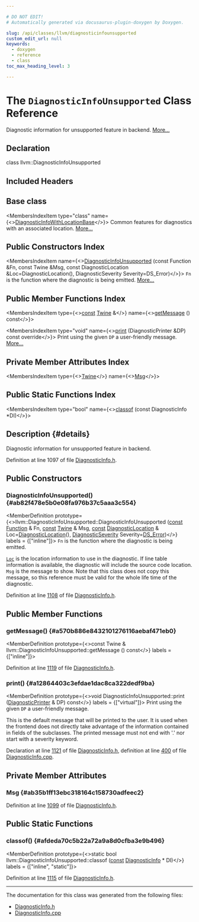 ```yaml
---

# DO NOT EDIT!
# Automatically generated via docusaurus-plugin-doxygen by Doxygen.

slug: /api/classes/llvm/diagnosticinfounsupported
custom_edit_url: null
keywords:
  - doxygen
  - reference
  - class
toc_max_heading_level: 3

---
```





# The `DiagnosticInfoUnsupported` Class Reference

<DoxygenPage pluginConfig={pluginConfig}>

Diagnostic information for unsupported feature in backend. <a href="#details">More...</a>

## Declaration

<CodeBlock>class llvm::DiagnosticInfoUnsupported</CodeBlock>

## Included Headers

<IncludesList>
<IncludesListItem
  filePath="llvm/IR/DiagnosticInfo.h"
  permalink="/docs/api/files/include/include/llvm/include/llvm/ir/diagnosticinfo-h"
  isLocal="true" />
</IncludesList>

## Base class

<MembersIndex>

<MembersIndexItem
  type="class"
  name={<><a href="/docs/api/classes/llvm/diagnosticinfowithlocationbase">DiagnosticInfoWithLocationBase</a></>}>
Common features for diagnostics with an associated location. <a href="/docs/api/classes/llvm/diagnosticinfowithlocationbase/#details">More...</a>
</MembersIndexItem>

</MembersIndex>

## Public Constructors Index

<MembersIndex>

<MembersIndexItem
  name={<><a href="#ab82f478e5b0e08fa976b37c5aaa3c554">DiagnosticInfoUnsupported</a> (const Function &amp;Fn, const Twine &amp;Msg, const DiagnosticLocation &amp;Loc=DiagnosticLocation(), DiagnosticSeverity Severity=DS&#95;Error)</>}>
<code>Fn</code> is the function where the diagnostic is being emitted. <a href="#ab82f478e5b0e08fa976b37c5aaa3c554">More...</a>
</MembersIndexItem>

</MembersIndex>

## Public Member Functions Index

<MembersIndex>

<MembersIndexItem
  type={<><a href="/docs/api/files/lib/lib/target/lib/target/aarch64/aarch64promoteconstant-cpp/#a90f8350fecae261c25be85d38b451bff">const</a> <a href="/docs/api/classes/llvm/twine">Twine</a> &amp;</>}
  name={<><a href="#a570b886e8432101276116aebaf471eb0">getMessage</a> () const</>}>
</MembersIndexItem>

<MembersIndexItem
  type="void"
  name={<><a href="#a12864403c3efdae1dac8ca322dedf9ba">print</a> (DiagnosticPrinter &amp;DP) const override</>}>
Print using the given <code>DP</code> a user-friendly message. <a href="#a12864403c3efdae1dac8ca322dedf9ba">More...</a>
</MembersIndexItem>

</MembersIndex>

## Private Member Attributes Index

<MembersIndex>

<MembersIndexItem
  type={<><a href="/docs/api/classes/llvm/twine">Twine</a></>}
  name={<><a href="#ab35b1ff13ebc318164c158730adfeec2">Msg</a></>}>
</MembersIndexItem>

</MembersIndex>

## Public Static Functions Index

<MembersIndex>

<MembersIndexItem
  type="bool"
  name={<><a href="#afdeda70c5b22a72a9a8d0cfba3e9b496">classof</a> (const DiagnosticInfo &#42;DI)</>}>
</MembersIndexItem>

</MembersIndex>

## Description {#details}

Diagnostic information for unsupported feature in backend.

Definition at line 1097 of file <a href="/docs/api/files/include/include/llvm/include/llvm/ir/diagnosticinfo-h">DiagnosticInfo.h</a>.

<SectionDefinition>

## Public Constructors

### DiagnosticInfoUnsupported() {#ab82f478e5b0e08fa976b37c5aaa3c554}

<MemberDefinition
  prototype={<>llvm::DiagnosticInfoUnsupported::DiagnosticInfoUnsupported (<a href="/docs/api/files/lib/lib/target/lib/target/aarch64/aarch64promoteconstant-cpp/#a90f8350fecae261c25be85d38b451bff">const</a> <a href="/docs/api/classes/llvm/function">Function</a> &amp; Fn, <a href="/docs/api/files/lib/lib/target/lib/target/aarch64/aarch64promoteconstant-cpp/#a90f8350fecae261c25be85d38b451bff">const</a> <a href="/docs/api/classes/llvm/twine">Twine</a> &amp; Msg, <a href="/docs/api/files/lib/lib/target/lib/target/aarch64/aarch64promoteconstant-cpp/#a90f8350fecae261c25be85d38b451bff">const</a> <a href="/docs/api/classes/llvm/diagnosticlocation">DiagnosticLocation</a> &amp; Loc=<a href="/docs/api/classes/llvm/diagnosticlocation">DiagnosticLocation</a>(), <a href="/docs/api/namespaces/llvm/#abfcab32516704f11d146c757f402ad5c">DiagnosticSeverity</a> Severity=<a href="/docs/api/namespaces/llvm/#abfcab32516704f11d146c757f402ad5caa73815097c71f15fe54ab447a7ff00ba">DS&#95;Error</a>)</>}
  labels = {["inline"]}>
<code>Fn</code> is the function where the diagnostic is being emitted.

<code><a href="/docs/api/namespaces/llvm/loc">Loc</a></code> is the location information to use in the diagnostic. If line table information is available, the diagnostic will include the source code location. <code>Msg</code> is the message to show. Note that this class does not copy this message, so this reference must be valid for the whole life time of the diagnostic.

Definition at line <a href="/docs/api/files/include/include/llvm/include/llvm/ir/diagnosticinfo-h/#l01108">1108</a> of file <a href="/docs/api/files/include/include/llvm/include/llvm/ir/diagnosticinfo-h">DiagnosticInfo.h</a>.
</MemberDefinition>

</SectionDefinition>

<SectionDefinition>

## Public Member Functions

### getMessage() {#a570b886e8432101276116aebaf471eb0}

<MemberDefinition
  prototype={<>const Twine &amp; llvm::DiagnosticInfoUnsupported::getMessage () const</>}
  labels = {["inline"]}>

Definition at line <a href="/docs/api/files/include/include/llvm/include/llvm/ir/diagnosticinfo-h/#l01119">1119</a> of file <a href="/docs/api/files/include/include/llvm/include/llvm/ir/diagnosticinfo-h">DiagnosticInfo.h</a>.
</MemberDefinition>

### print() {#a12864403c3efdae1dac8ca322dedf9ba}

<MemberDefinition
  prototype={<>void DiagnosticInfoUnsupported::print (<a href="/docs/api/classes/llvm/diagnosticprinter">DiagnosticPrinter</a> &amp; DP) const</>}
  labels = {["virtual"]}>
Print using the given <code>DP</code> a user-friendly message.

This is the default message that will be printed to the user. It is used when the frontend does not directly take advantage of the information contained in fields of the subclasses. The printed message must not end with &#39;.&#39; nor start with a severity keyword.

Declaration at line <a href="/docs/api/files/include/include/llvm/include/llvm/ir/diagnosticinfo-h/#l01121">1121</a> of file <a href="/docs/api/files/include/include/llvm/include/llvm/ir/diagnosticinfo-h">DiagnosticInfo.h</a>, definition at line <a href="/docs/api/files/lib/lib/ir/diagnosticinfo-cpp/#l00400">400</a> of file <a href="/docs/api/files/lib/lib/ir/diagnosticinfo-cpp">DiagnosticInfo.cpp</a>.
</MemberDefinition>

</SectionDefinition>

<SectionDefinition>

## Private Member Attributes

### Msg {#ab35b1ff13ebc318164c158730adfeec2}

<MemberDefinition
  prototype="Twine llvm::DiagnosticInfoUnsupported::Msg">

Definition at line <a href="/docs/api/files/include/include/llvm/include/llvm/ir/diagnosticinfo-h/#l01099">1099</a> of file <a href="/docs/api/files/include/include/llvm/include/llvm/ir/diagnosticinfo-h">DiagnosticInfo.h</a>.
</MemberDefinition>

</SectionDefinition>

<SectionDefinition>

## Public Static Functions

### classof() {#afdeda70c5b22a72a9a8d0cfba3e9b496}

<MemberDefinition
  prototype={<>static bool llvm::DiagnosticInfoUnsupported::classof (<a href="/docs/api/files/lib/lib/target/lib/target/aarch64/aarch64promoteconstant-cpp/#a90f8350fecae261c25be85d38b451bff">const</a> <a href="/docs/api/classes/llvm/diagnosticinfo">DiagnosticInfo</a> &#42; DI)</>}
  labels = {["inline", "static"]}>

Definition at line <a href="/docs/api/files/include/include/llvm/include/llvm/ir/diagnosticinfo-h/#l01115">1115</a> of file <a href="/docs/api/files/include/include/llvm/include/llvm/ir/diagnosticinfo-h">DiagnosticInfo.h</a>.
</MemberDefinition>

</SectionDefinition>

<hr/>

The documentation for this class was generated from the following files:

<ul>
<li><a href="/docs/api/files/include/include/llvm/include/llvm/ir/diagnosticinfo-h">DiagnosticInfo.h</a></li>
<li><a href="/docs/api/files/lib/lib/ir/diagnosticinfo-cpp">DiagnosticInfo.cpp</a></li>
</ul>

</DoxygenPage>
